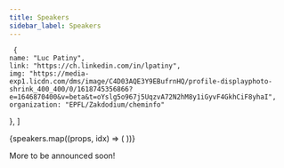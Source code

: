 ```yaml
---
title: Speakers
sidebar_label: Speakers
---
```


 
     {
    name: "Luc Patiny",
    link: "https://ch.linkedin.com/in/lpatiny",
    img: "https://media-exp1.licdn.com/dms/image/C4D03AQE3Y9EBufrnHQ/profile-displayphoto-shrink_400_400/0/1618745356866?e=1646870400&v=beta&t=oYslg5o967j5UqzvA72N2hM8y1iGyvF4GkhCiF8yhaI",
    organization: "EPFL/Zakdodium/cheminfo"
  },
]


<div className="container">
  <div className="row">
    {speakers.map((props, idx) => (
      <Card key={idx} {...props} />
    ))}
  </div>
</div>

More to be announced soon!